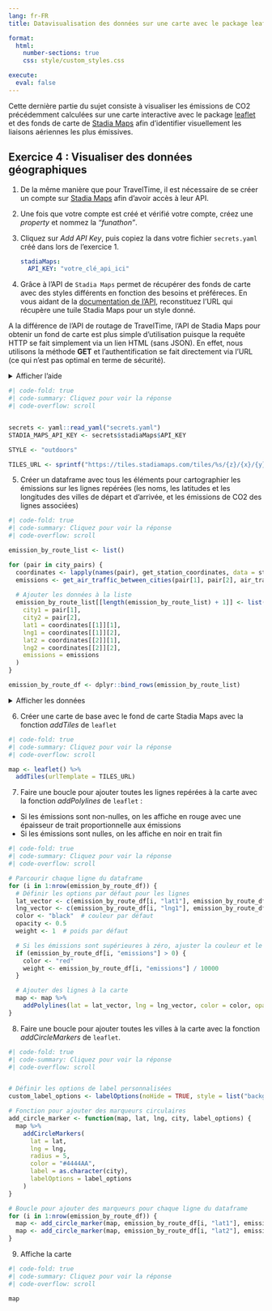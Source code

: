```yaml
---
lang: fr-FR
title: Datavisualisation des données sur une carte avec le package leaflet

format:
  html:
    number-sections: true
    css: style/custom_styles.css

execute: 
  eval: false
---
```



Cette dernière partie du sujet consiste à visualiser les émissions de CO2 précédemment calculées sur une carte interactive avec le package [leaflet](https://leafletjs.com/) et des fonds de carte de [Stadia Maps](https://stadiamaps.com/) afin d'identifier visuellement les liaisons aériennes les plus émissives.


::: {.callout-tip collapse="false" icon=false}
## `<i class="bi bi-book"></i>`{=html} Exercice 4 : Visualiser des données géographiques

1. De la même manière que pour TravelTime, il est nécessaire de se créer un compte sur [Stadia Maps](https://client.stadiamaps.com/signup/?utm_content=top_nav_signup&utm_source=marketing_site) afin d'avoir accès à leur API. 

2. Une fois que votre compte est créé et vérifié votre compte, créez une *property* et nommez la *"funathon"*.

3. Cliquez sur *Add API Key*, puis copiez la dans votre fichier `secrets.yaml` créé dans lors de l'exercice 1.


   ```.yaml
   stadiaMaps:
     API_KEY: "votre_clé_api_ici"
   ```

4. Grâce à l'API de `Stadia Maps` permet de récupérer des fonds de carte avec des styles différents en fonction des besoins et préféreces. En vous aidant de la [documentation de l'API](https://docs.stadiamaps.com/), reconstituez l'URL qui récupère une tuile Stadia Maps pour un style donné.


::::{.callout-note}
A la différence de l'API de routage de TravelTime, l'API de Stadia Maps pour obtenir un fond de carte est plus simple d'utilisation puisque la requête HTTP se fait simplement via un lien HTML (sans JSON). En effet, nous utilisons la méthode **GET** et l'authentification se fait directement via l'URL (ce qui n'est pas optimal en terme de sécurité).
::::

<details>
<summary>Afficher l'aide</summary>
</summary>

::::{.callout-tip}
Pour récupérer le format de l'URL vous pouvez regarder ces pages de la documentation :
- [Raster Map Tiles](https://docs.stadiamaps.com/raster/)
- [Map Styles](https://docs.stadiamaps.com/map-styles/alidade-smooth/)
::::

</details>

```r
#| code-fold: true
#| code-summary: Cliquez pour voir la réponse
#| code-overflow: scroll


secrets <- yaml::read_yaml("secrets.yaml")
STADIA_MAPS_API_KEY <- secrets$stadiaMaps$API_KEY

STYLE <- "outdoors"

TILES_URL <- sprintf("https://tiles.stadiamaps.com/tiles/%s/{z}/{x}/{y}{r}.png?api_key=%s", STYLE, STADIA_MAPS_API_KEY)


``` 

5. Créer un dataframe avec tous les éléments pour cartographier les émissions sur les lignes repérées (les noms, les latitudes et les longitudes des villes de départ et d'arrivée, et les émissions de CO2 des lignes associées)


```r
#| code-fold: true
#| code-summary: Cliquez pour voir la réponse
#| code-overflow: scroll

emission_by_route_list <- list()

for (pair in city_pairs) {
  coordinates <- lapply(names(pair), get_station_coordinates, data = stations_data, verbose = FALSE)
  emissions <- get_air_traffic_between_cities(pair[1], pair[2], air_traffic_df) * GCO2_PER_PKT / 1000000
  
  # Ajouter les données à la liste
  emission_by_route_list[[length(emission_by_route_list) + 1]] <- list(
    city1 = pair[1],  
    city2 = pair[2],
    lat1 = coordinates[[1]][1], 
    lng1 = coordinates[[1]][2],
    lat2 = coordinates[[2]][1], 
    lng2 = coordinates[[2]][2],
    emissions = emissions
  )
}

emission_by_route_df <- dplyr::bind_rows(emission_by_route_list)
```

<details>
<summary>Afficher les données</summary>
</summary>

```r
#| echo: false
#| output: true
#| df-print: kable

kableExtra::kbl(emission_by_route_df,
              "markdown",
              escape = FALSE,
              booktabs = TRUE) |>
  kableExtra::kable_styling(bootstrap_options = c("striped", "hover", "condensed", "responsive"))

``` 

</details>

6. Créer une carte de base avec le fond de carte Stadia Maps avec la fonction *addTiles* de `leaflet`

```r
#| code-fold: true
#| code-summary: Cliquez pour voir la réponse
#| code-overflow: scroll

map <- leaflet() %>%
  addTiles(urlTemplate = TILES_URL)
```

7. Faire une boucle pour ajouter toutes les lignes repérées à la carte avec la fonction *addPolylines* de `leaflet` :

  - Si les émissions sont non-nulles, on les affiche en rouge avec une épaisseur de trait proportionnelle aux émissions
  - Si les émissions sont nulles, on les affiche en noir en trait fin

```r
#| code-fold: true
#| code-summary: Cliquez pour voir la réponse
#| code-overflow: scroll

# Parcourir chaque ligne du dataframe
for (i in 1:nrow(emission_by_route_df)) {
  # Définir les options par défaut pour les lignes
  lat_vector <- c(emission_by_route_df[i, "lat1"], emission_by_route_df[i, "lat2"])
  lng_vector <- c(emission_by_route_df[i, "lng1"], emission_by_route_df[i, "lng2"])
  color <- "black"  # couleur par défaut
  opacity <- 0.5
  weight <- 1  # poids par défaut

  # Si les émissions sont supérieures à zéro, ajuster la couleur et le poids
  if (emission_by_route_df[i, "emissions"] > 0) {
    color <- "red"
    weight <- emission_by_route_df[i, "emissions"] / 10000
  }

  # Ajouter des lignes à la carte
  map <- map %>%
    addPolylines(lat = lat_vector, lng = lng_vector, color = color, opacity = opacity, weight = weight)
}

```

8. Faire une boucle pour ajouter toutes les villes à la carte avec la fonction *addCircleMarkers* de `leaflet`.



```r
#| code-fold: true
#| code-summary: Cliquez pour voir la réponse
#| code-overflow: scroll


# Définir les options de label personnalisées
custom_label_options <- labelOptions(noHide = TRUE, style = list("background" = "rgba(255, 255, 255, 0.5)"))

# Fonction pour ajouter des marqueurs circulaires
add_circle_marker <- function(map, lat, lng, city, label_options) {
  map %>% 
    addCircleMarkers(
      lat = lat,
      lng = lng,
      radius = 5,
      color = "#4444AA",
      label = as.character(city),
      labelOptions = label_options
    )
}

# Boucle pour ajouter des marqueurs pour chaque ligne du dataframe
for (i in 1:nrow(emission_by_route_df)) {
  map <- add_circle_marker(map, emission_by_route_df[i, "lat1"], emission_by_route_df[i, "lng1"], emission_by_route_df[i, "city1"], custom_label_options)
  map <- add_circle_marker(map, emission_by_route_df[i, "lat2"], emission_by_route_df[i, "lng2"], emission_by_route_df[i, "city2"], custom_label_options)
}

```

9. Affiche la carte


```r
#| code-fold: true
#| code-summary: Cliquez pour voir la réponse
#| code-overflow: scroll

map
```

::: 


